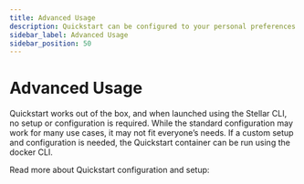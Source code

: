 ```yaml
---
title: Advanced Usage
description: Quickstart can be configured to your personal preferences and use cases
sidebar_label: Advanced Usage
sidebar_position: 50
---
```



# Advanced Usage

Quickstart works out of the box, and when launched using the Stellar CLI, no setup or configuration is required. While the standard configuration may work for many use cases, it may not fit everyone’s needs. If a custom setup and configuration is needed, the Quickstart container can be run using the docker CLI.

Read more about Quickstart configuration and setup:

<DocCardList />
